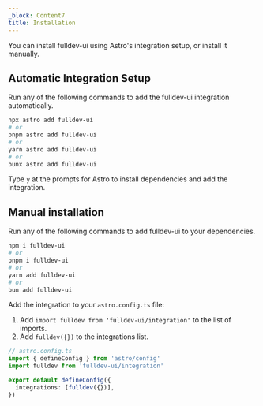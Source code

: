 ```yaml
---
_block: Content7
title: Installation
---
```



You can install fulldev-ui using Astro's integration setup, or install it manually.

## Automatic Integration Setup

Run any of the following commands to add the fulldev-ui integration automatically.

```bash
npx astro add fulldev-ui
# or
pnpm astro add fulldev-ui
# or
yarn astro add fulldev-ui
# or
bunx astro add fulldev-ui
```

Type `y` at the prompts for Astro to install dependencies and add the integration.

## Manual installation

Run any of the following commands to add fulldev-ui to your dependencies.

```bash
npm i fulldev-ui
# or
pnpm i fulldev-ui
# or
yarn add fulldev-ui
# or
bun add fulldev-ui
```

Add the integration to your `astro.config.ts` file:

1. Add `import fulldev from 'fulldev-ui/integration'` to the list of imports.
2. Add `fulldev({})` to the integrations list.

```ts
// astro.config.ts
import { defineConfig } from 'astro/config'
import fulldev from 'fulldev-ui/integration'

export default defineConfig({
  integrations: [fulldev({})],
})
```
